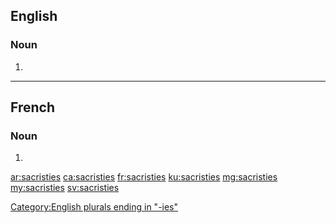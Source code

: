 ==English==

===Noun===
{{head|en|plural}}

# {{plural of|sacristy|lang=en}}

[[Category:English plurals ending in "-ies"]]

----

==French==

===Noun===
{{head|fr|plural|g=?}}

# {{plural of|sacristie|lang=fr}}

[[ar:sacristies]]
[[ca:sacristies]]
[[fr:sacristies]]
[[ku:sacristies]]
[[mg:sacristies]]
[[my:sacristies]]
[[sv:sacristies]]